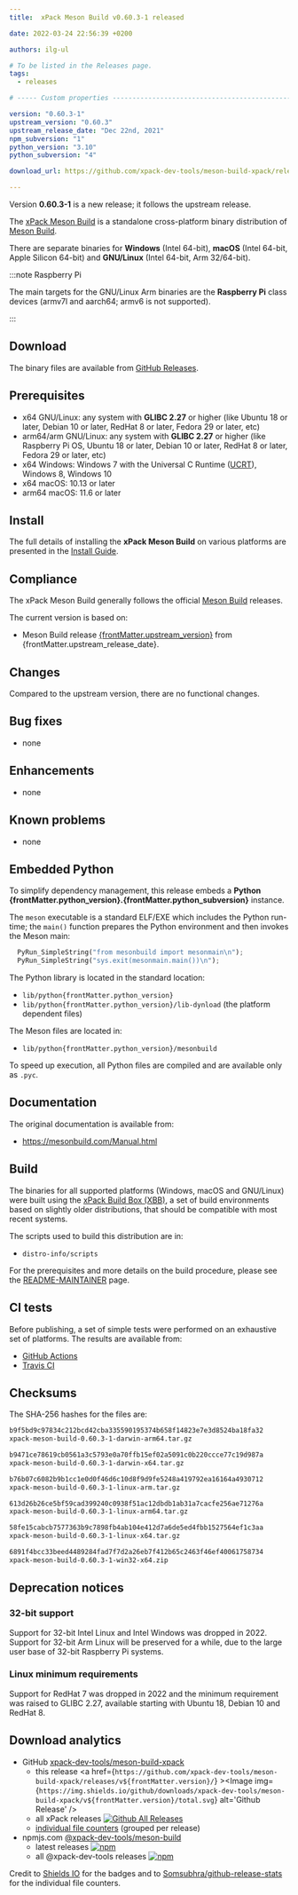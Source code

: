 ```yaml
---
title:  xPack Meson Build v0.60.3-1 released

date: 2022-03-24 22:56:39 +0200

authors: ilg-ul

# To be listed in the Releases page.
tags:
  - releases

# ----- Custom properties -----------------------------------------------------

version: "0.60.3-1"
upstream_version: "0.60.3"
upstream_release_date: "Dec 22nd, 2021"
npm_subversion: "1"
python_version: "3.10"
python_subversion: "4"

download_url: https://github.com/xpack-dev-tools/meson-build-xpack/releases/tag/v0.60.3-1/

---
```


Version **0.60.3-1** is a new release; it follows the upstream release.

<!-- truncate -->


The [xPack Meson Build](https://xpack-dev-tools.github.io/meson-build-xpack)
is a standalone cross-platform binary distribution of
[Meson Build](https://mesonbuild.org).

There are separate binaries for **Windows** (Intel 64-bit),
**macOS** (Intel 64-bit, Apple Silicon 64-bit)
and **GNU/Linux** (Intel 64-bit, Arm 32/64-bit).

:::note Raspberry Pi

The main targets for the GNU/Linux Arm
binaries are the **Raspberry Pi** class devices (armv7l and aarch64;
armv6 is not supported).

:::

## Download

The binary files are available from <a href={frontMatter.download_url}>GitHub Releases</a>.

## Prerequisites

- x64 GNU/Linux: any system with **GLIBC 2.27** or higher
  (like Ubuntu 18 or later, Debian 10 or later, RedHat 8 or later,
  Fedora 29 or later, etc)
- arm64/arm GNU/Linux: any system with **GLIBC 2.27** or higher
  (like Raspberry Pi OS, Ubuntu 18 or later, Debian 10 or later, RedHat 8 or later,
  Fedora 29 or later, etc)
- x64 Windows: Windows 7 with the Universal C Runtime
  ([UCRT](https://support.microsoft.com/en-us/topic/update-for-universal-c-runtime-in-windows-c0514201-7fe6-95a3-b0a5-287930f3560c)),
  Windows 8, Windows 10
- x64 macOS: 10.13 or later
- arm64 macOS: 11.6 or later

## Install

The full details of installing the **xPack Meson Build** on various platforms
are presented in the [Install Guide](/docs/install/).

## Compliance

The xPack Meson Build generally follows the official
[Meson Build](https://mesonbuild.org) releases.

The current version is based on:

- Meson Build release
[{frontMatter.upstream_version}](https://github.com/mesonbuild/meson/releases/tag/{frontMatter.upstream_version}) from {frontMatter.upstream_release_date}.

## Changes

Compared to the upstream version, there are no functional changes.

## Bug fixes

- none

## Enhancements

- none

## Known problems

- none

## Embedded Python

To simplify dependency management, this release embeds a **Python
{frontMatter.python_version}.{frontMatter.python_subversion}** instance.

The `meson` executable is a standard ELF/EXE which includes the Python
run-time; the `main()` function prepares the Python environment and then
invokes the Meson main:

```python
  PyRun_SimpleString("from mesonbuild import mesonmain\n");
  PyRun_SimpleString("sys.exit(mesonmain.main())\n");
```

The Python library is located in the standard location:

- <code>lib/python{frontMatter.python_version}</code>
- <code>lib/python{frontMatter.python_version}/lib-dynload</code> (the platform dependent files)

The Meson files are located in:

- <code>lib/python{frontMatter.python_version}/mesonbuild</code>

To speed up execution, all Python files are compiled and are
available only as `.pyc`.

## Documentation

The original documentation is available from:

- https://mesonbuild.com/Manual.html

## Build

The binaries for all supported platforms
(Windows, macOS and GNU/Linux) were built using the
[xPack Build Box (XBB)](https://xpack.github.io/xbb/), a set
of build environments based on slightly older distributions, that should be
compatible with most recent systems.

The scripts used to build this distribution are in:

- `distro-info/scripts`

For the prerequisites and more details on the build procedure, please see the
[README-MAINTAINER](https://github.com/xpack-dev-tools/meson-build-xpack/blob/xpack/README-MAINTAINER.md) page.

## CI tests

Before publishing, a set of simple tests were performed on an exhaustive
set of platforms. The results are available from:

- [GitHub Actions](https://github.com/xpack-dev-tools/meson-build-xpack/actions/)
- [Travis CI](https://app.travis-ci.com/github/xpack-dev-tools/meson-build-xpack/builds/)

## Checksums

The SHA-256 hashes for the files are:

```txt
b9f5bd9c97834c212bcd42cba335590195374b658f14823e7e3d8524ba18fa32
xpack-meson-build-0.60.3-1-darwin-arm64.tar.gz

b9471ce78619cb0561a3c5793e0a70ffb15ef02a5091c0b220ccce77c19d987a
xpack-meson-build-0.60.3-1-darwin-x64.tar.gz

b76b07c6082b9b1cc1e0d0f46d6c10d8f9d9fe5248a419792ea16164a4930712
xpack-meson-build-0.60.3-1-linux-arm.tar.gz

613d26b26ce5bf59cad399240c0938f51ac12dbdb1ab31a7cacfe256ae71276a
xpack-meson-build-0.60.3-1-linux-arm64.tar.gz

58fe15cabcb7577363b9c7898fb4ab104e412d7a6de5ed4fbb1527564ef1c3aa
xpack-meson-build-0.60.3-1-linux-x64.tar.gz

6891f4bcc33beed4489284fad7f7d2a26eb7f412b65c2463f46ef40061758734
xpack-meson-build-0.60.3-1-win32-x64.zip

```

## Deprecation notices

### 32-bit support

Support for 32-bit Intel Linux and Intel Windows was
dropped in 2022. Support for 32-bit Arm Linux will be preserved
for a while, due to the large user base of 32-bit Raspberry Pi systems.

### Linux minimum requirements

Support for RedHat 7 was dropped in 2022 and the
minimum requirement was raised to GLIBC 2.27, available starting
with Ubuntu 18, Debian 10 and RedHat 8.

## Download analytics

- GitHub [xpack-dev-tools/meson-build-xpack](https://github.com/xpack-dev-tools/meson-build-xpack/)
  - this release <a href={`https://github.com/xpack-dev-tools/meson-build-xpack/releases/v${frontMatter.version}/`} ><Image img={`https://img.shields.io/github/downloads/xpack-dev-tools/meson-build-xpack/v${frontMatter.version}/total.svg`} alt='Github Release' /></a>
  - all xPack releases [![Github All Releases](https://img.shields.io/github/downloads/xpack-dev-tools/meson-build-xpack/total.svg)](https://github.com/xpack-dev-tools/meson-build-xpack/releases/)
  - [individual file counters](https://somsubhra.github.io/github-release-stats/?username=xpack-dev-tools&repository=meson-build-xpack) (grouped per release)
- npmjs.com [@xpack-dev-tools/meson-build](https://www.npmjs.com/package/@xpack-dev-tools/meson-build)
  - latest releases [![npm](https://img.shields.io/npm/dw/@xpack-dev-tools/meson-build.svg)](https://www.npmjs.com/package/@xpack-dev-tools/meson-build/)
  - all @xpack-dev-tools releases [![npm](https://img.shields.io/npm/dt/@xpack-dev-tools/meson-build.svg)](https://www.npmjs.com/package/@xpack-dev-tools/meson-build/)

Credit to [Shields IO](https://shields.io) for the badges and to
[Somsubhra/github-release-stats](https://github.com/Somsubhra/github-release-stats)
for the individual file counters.
